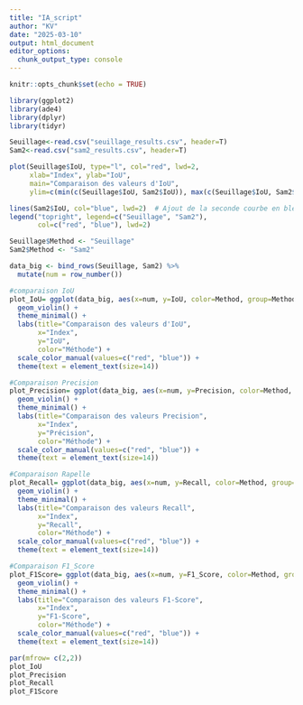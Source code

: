 ```yaml
---
title: "IA_script"
author: "KV"
date: "2025-03-10"
output: html_document
editor_options: 
  chunk_output_type: console
---
```


```r
knitr::opts_chunk$set(echo = TRUE)
```

```r
library(ggplot2)
library(ade4)
library(dplyr)
library(tidyr)
```

```r
Seuillage<-read.csv("seuillage_results.csv", header=T)
Sam2<-read.csv("sam2_results.csv", header=T)

```

```r
plot(Seuillage$IoU, type="l", col="red", lwd=2, 
     xlab="Index", ylab="IoU", 
     main="Comparaison des valeurs d'IoU",
     ylim=c(min(c(Seuillage$IoU, Sam2$IoU)), max(c(Seuillage$IoU, Sam2$IoU)))) 

lines(Sam2$IoU, col="blue", lwd=2)  # Ajout de la seconde courbe en bleu
legend("topright", legend=c("Seuillage", "Sam2"), 
       col=c("red", "blue"), lwd=2)
```

```r
Seuillage$Method <- "Seuillage"
Sam2$Method <- "Sam2"

data_big <- bind_rows(Seuillage, Sam2) %>%
  mutate(num = row_number())
```


```r
#comparaison IoU
plot_IoU= ggplot(data_big, aes(x=num, y=IoU, color=Method, group=Method)) +
  geom_violin() +  
  theme_minimal() + 
  labs(title="Comparaison des valeurs d'IoU",
       x="Index",
       y="IoU",
       color="Méthode") +
  scale_color_manual(values=c("red", "blue")) + 
  theme(text = element_text(size=14))  
```

```r
#Comparaison Precision
plot_Precision= ggplot(data_big, aes(x=num, y=Precision, color=Method, group=Method)) +
  geom_violin() +  
  theme_minimal() + 
  labs(title="Comparaison des valeurs Precision",
       x="Index",
       y="Précision",
       color="Méthode") +
  scale_color_manual(values=c("red", "blue")) + 
  theme(text = element_text(size=14))  
```

```r
#Comparaison Rapelle
plot_Recall= ggplot(data_big, aes(x=num, y=Recall, color=Method, group=Method)) +
  geom_violin() +  
  theme_minimal() + 
  labs(title="Comparaison des valeurs Recall",
       x="Index",
       y="Recall",
       color="Méthode") +
  scale_color_manual(values=c("red", "blue")) + 
  theme(text = element_text(size=14))  
```

```r
#Comparaison F1_Score
plot_F1Score= ggplot(data_big, aes(x=num, y=F1_Score, color=Method, group=Method)) +
  geom_violin() +  
  theme_minimal() + 
  labs(title="Comparaison des valeurs F1-Score",
       x="Index",
       y="F1-Score",
       color="Méthode") +
  scale_color_manual(values=c("red", "blue")) + 
  theme(text = element_text(size=14))  
```

```r
par(mfrow= c(2,2))
plot_IoU
plot_Precision
plot_Recall
plot_F1Score
```
